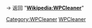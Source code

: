 <noinclude>{{WPCleaner}}</noinclude>{{LSR
| article = WPCleaner
| latest_release_version = 2.04
| latest_release_date = {{Start date|2020|11|11}}
}}<noinclude>

→ 返回 "'''[[Wikipedia:WPCleaner]]'''"

[[Category:WPCleaner]]
[[Category:最新稳定版模板|WPCleaner]]
</noinclude>